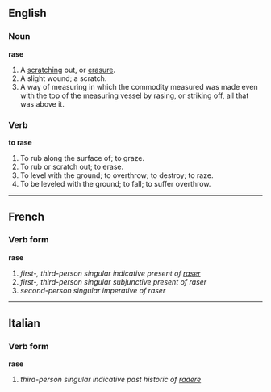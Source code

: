 ==English==
===Noun===
'''rase'''

#A [[scratch]]ing out, or [[erasure]].
#A slight wound; a scratch.
#A way of measuring in which the commodity measured was made even with the top of the measuring vessel by rasing, or striking off, all that was above it.

===Verb===
'''to rase'''

#To rub along the surface of; to graze.
#To rub or scratch out; to erase.
#To level with the ground; to overthrow; to destroy; to raze.
#To be leveled with the ground; to fall; to suffer overthrow.

----

==French==
===Verb form===
'''rase'''

# ''first-, third-person singular indicative present of [[raser]]''
# ''first-, third-person singular subjunctive present of raser''
# ''second-person singular imperative of raser''

----

==Italian==
===Verb form===
'''rase'''

# ''third-person singular indicative past historic of [[radere]]''